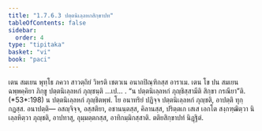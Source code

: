```yaml
---
title: "1.7.6.3 ปตฺตนิเลฺลหกสิกฺขาปท"
tableOfContents: false
sidebar:
  order: 4
type: "tipitaka"
basket: "vi"
book: "paci"
---
```



<DynamicBreadcrumb />

<Division number="629" book="paci">

<Paragraph number="1950" book="paci">
เตน สมเยน พุทฺโธ ภควา สาวตฺถิยํ วิหรติ เชตวเน อนาถปิณฺฑิกสฺส อาราเม. เตน โข ปน สมเยน ฉพฺพคฺคิยา ภิกฺขู ปตฺตนิเลฺลหกํ ภุญฺชนฺติ …เป… .
</Paragraph>

<Paragraph number="1951" book="paci">
<Emphasis>“น ปตฺตนิเลฺลหกํ ภุญฺชิสฺสามีติ สิกฺขา กรณียา”</Emphasis>ติ. (*53*:<Emphasis>198</Emphasis>)
</Paragraph>

<Paragraph number="1952" book="paci">
น ปตฺตนิเลฺลหกํ ภุญฺชิตพฺพํ. โย อนาทริยํ ปฏิจฺจ ปตฺตนิเลฺลหกํ ภุญฺชติ, อาปตฺติ ทุกฺกฏสฺส.
</Paragraph>

<Paragraph number="1953" book="paci">
อนาปตฺติ— อสญฺจิจฺจ, อสฺสติยา, อชานนฺตสฺส, คิลานสฺส, ปริตฺตเก เสเส เอกโต สงฺกฑฺฒิตฺวา นิเลฺลหิตฺวา ภุญฺชติ, อาปทาสุ, อุมฺมตฺตกสฺส, อาทิกมฺมิกสฺสาติ.

</Paragraph>
</Division>

<Paragraph number="1954" type="center" book="paci">
ตติยสิกฺขาปทํ นิฏฺฐิตํ.
</Paragraph>